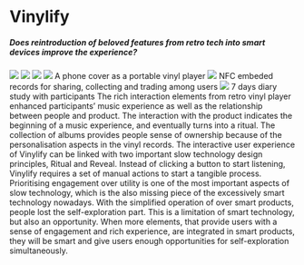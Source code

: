 
# Vinylify

<h5>
  Does reintroduction of beloved features from retro tech into smart devices
  improve the experience?
</h5>
<img src="../../../vinylify/vinylify2.jpg" />

<Title>
  <h3>Prototype</h3>
</Title>
<img src="../../../vinylify/layout.png" />
<img src="../../../vinylify/Render.png" />
<img src="../../../vinylify/vinylify.jpeg" />
<Annotation>A phone cover as a portable vinyl player</Annotation>
<img src="../../../vinylify/vinyl.jpeg" />
<Annotation>
  NFC embeded records for sharing, collecting and trading among users
</Annotation>

<Title>
  <h3>Methods</h3>
</Title>
<img src="../../../vinylify/user.png" />
<Annotation>7 days diary study with participants</Annotation>

<Title>
  <h3>Results</h3>
</Title>

<Text title="Rich interaction, ownership, and rituality improves smart tech">
  The rich interaction elements from retro vinyl player enhanced participants’
  music experience as well as the relationship between people and product. The
  interaction with the product indicates the beginning of a music experience,
  and eventually turns into a ritual. The collection of albums provides people
  sense of ownership because of the personalisation aspects in the vinyl
  records.
</Text>

<Text title="Consider slow-tech design principles: ritual and reveal">
  The interactive user experience of Vinylify can be linked with two important
  slow technology design principles, Ritual and Reveal. Instead of clicking a
  button to start listening, Vinylify requires a set of manual actions to start
  a tangible process. Prioritising engagement over utility is one of the most
  important aspects of slow technology, which is the also missing piece of the
  excessively smart technology nowadays. With the simplified operation of over smart products, people lost the self-exploration part. This is a limitation of smart technology, but also an opportunity. When more elements, that provide users with a sense of engagement and rich experience, are integrated in smart products, they will be smart and give users enough opportunities for self-exploration simultaneously.

</Text>
